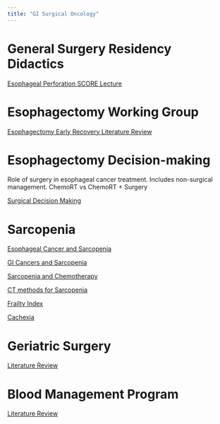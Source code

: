 ```yaml
---
title: "GI Surgical Oncology"
---
```


# General Surgery Residency Didactics

[Esophageal Perforation SCORE Lecture](esoph_perf.html)

# Esophagectomy Working Group

[Esophagectomy Early Recovery Literature Review](eso_eras.html)

# Esophagectomy Decision-making

Role of surgery in esophageal cancer treatment. Includes non-surgical management. ChemoRT vs ChemoRT + Surgery

[Surgical Decision Making](es_cancertx.html)

# Sarcopenia

[Esophageal Cancer and Sarcopenia](eso_sarcopenia_lit.html)

[GI Cancers and Sarcopenia](gi_sarcopenia_lit.html)

[Sarcopenia and Chemotherapy](chemo_sarcopenia_lit.html)

[CT methods for Sarcopenia](sarcopenia_lit.html)

[Frailty Index](frailtyindex_lit.html)

[Cachexia](cachexia_lit.html)

# Geriatric Surgery

[Literature Review](geriatric_surgery_lit.html)

# Blood Management Program

[Literature Review](blood_management_talk.html)
